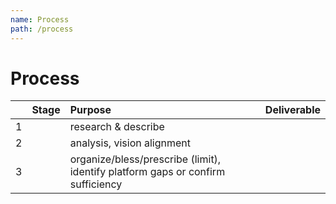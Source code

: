 ```yaml
---
name: Process
path: /process
---
```


# Process

|     | Stage | Purpose                                                                         | Deliverable |
| :-- | :---- | :------------------------------------------------------------------------------ | :---------- |
| 1   |       | research & describe                                                             |
| 2   |       | analysis, vision alignment                                                      |
| 3   |       | organize/bless/prescribe (limit), identify platform gaps or confirm sufficiency |
